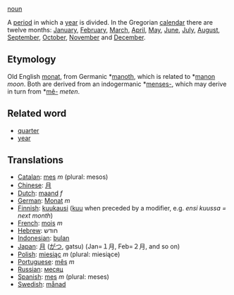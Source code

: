 [[noun]]

A [[period]] in which a [[year]] is divided. In the Gregorian [[calendar]] there are twelve months: [[January]], [[February]], [[March]], [[April]], [[May]], [[June]], [[July]], [[August]], [[September]], [[October]], [[November]] and [[December]].

==Etymology==
Old English [[monat]], from Germanic *[[manoth]], which is related to *[[manon]] ''moon''. Both are derived from an indogermanic *[[menses-]], which may derive in turn from *[[mê-]] ''meten''.

==Related word==

* [[quarter]] 
* [[year]]
==Translations==
*[[Catalan]]: [[mes]] ''m'' (plural: mesos)
*[[Chinese]]: [[月]]
*[[Dutch]]: [[maand]] ''f''
*[[German]]: [[Monat]] ''m''
*[[Finnish]]: [[kuukausi]] ([[kuu]] when preceded by a modifier, e.g. ''ensi kuussa = next month'')
*[[French]]: [[mois]] ''m''
*[[Hebrew]]: חודש
*[[Indonesian]]: [[bulan]]
*[[Japan]]: [[月]] ([[がつ]], gatsu) (Jan=１月, Feb=２月, and so on)
*[[Polish]]: [[miesiąc]] ''m'' (plural: miesiące)
*[[Portuguese]]: [[mês]] ''m''
*[[Russian]]: [[месяц]]
*[[Spanish]]: [[mes]] ''m'' (plural: meses)
*[[Swedish]]: [[månad]]